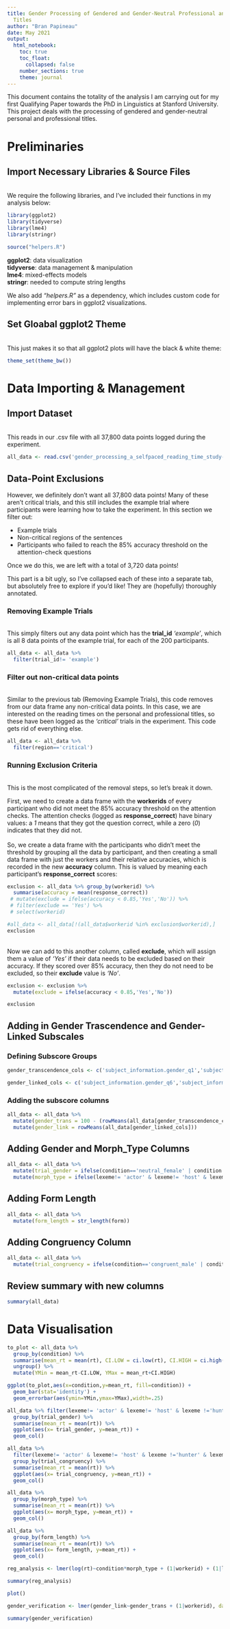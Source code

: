 ```yaml
---
title: Gender Processing of Gendered and Gender-Neutral Professional and Personal
  Titles
author: "Bran Papineau"
date: May 2021
output:
  html_notebook:
    toc: true
    toc_float: 
      collapsed: false
    number_sections: true
    theme: journal
---
```



This document contains the totality of the analysis I am carrying out for my first Qualifying Paper towards the PhD in Linguistics at Stanford University. This project deals with the processing of gendered and gender-neutral personal and professional titles. 

# Preliminaries

## Import Necessary Libraries & Source Files
<br>
We require the following libraries, and I've included their functions in my analysis below:

```r
library(ggplot2) 
library(tidyverse) 
library(lme4) 
library(stringr) 

source("helpers.R") 
```

<b>ggplot2</b>: data visualization <br>
<b>tidyverse</b>: data management & manipulation <br>
<b>lme4</b>: mixed-effects models <br>
<b>stringr</b>: needed to compute string lengths <br>

We also add <i>"helpers.R"</i> as a dependency, which includes custom code for implementing error bars in ggplot2 visualizations.

## Set Gloabal ggplot2 Theme
<br>
This just makes it so that all ggplot2 plots will have the black & white theme: 

```r
theme_set(theme_bw())
```


# Data Importing & Management

## Import Dataset 
<br>
This reads in our .csv file with all 37,800 data points logged during the experiment. 

```r
all_data <- read.csv('gender_processing_a_selfpaced_reading_time_study-merged.csv') 
```




## Data-Point Exclusions {.tabset}
However, we definitely don't want all 37,800 data points! Many of these aren't critical trials, and this still includes the example trial where participants were learning how to take the experiment. In this section we filter out:

- Example trials
- Non-critical regions of the sentences
- Participants who failed to reach the 85% accuracy threshold on the attention-check questions

Once we do this, we are left with a total of 3,720 data points! <br>

This part is a bit ugly, so I've collapsed each of these into a separate tab, but absolutely free to explore if you'd like! They are (hopefully) thoroughly annotated.

### Removing Example Trials
<br> 
This simply filters out any data point which has the <b>trial_id</b> <i>'example'</i>, which is all 8 data points of the example trial, for each of the 200 participants. 
<br>
```r
all_data <- all_data %>% 
  filter(trial_id!= 'example')
```

### Filter out non-critical data points
<br>
Similar to the previous tab (Removing Example Trials), this code removes from our data frame any non-critical data points. In this case, we are interested on the reading times on the personal and professional titles, so these have been logged as the <i>'critical'</i> trials in the experiment. This code gets rid of everything else.
<br>
```r
all_data <- all_data %>%
  filter(region=='critical')
```

### Running Exclusion Criteria
<br>
This is the most complicated of the removal steps, so let's break it down.

First, we need to create a data frame with the <b>workerids</b> of every participant who did not meet the 85% accuracy threshold on the attention checks. The attention checks (logged as <b>response_correct</b>) have binary values: a <i>1</i> means that they got the question correct, while a zero (<i>0</i>) indicates that they did not.<br>
<br>
So, we create a data frame with the participants who didn't meet the threshold by grouping all the data by participant, and then creating a small data frame with just the workers and their relative accuracies, which is recorded in the new <b>accuracy</b> column. This is valued by meaning each participant's <b>response_correct</b> scores:
<br>
```r
exclusion <- all_data %>% group_by(workerid) %>%
  summarise(accuracy = mean(response_correct)) 
 # mutate(exclude = ifelse(accuracy < 0.85,'Yes','No')) %>%
 # filter(exclude == 'Yes') %>%
 # select(workerid)

#all_data <- all_data[!(all_data$workerid %in% exclusion$workerid),]
exclusion
```
<br>
Now we can add to this another column, called <b>exclude</b>, which will assign them a value of <i>'Yes'</i> if their data needs to be excluded based on their accuracy. If they scored over 85% accuracy, then they do not need to be excluded, so their <b>exclude</b> value is <i>'No'</i>.

```r
exclusion <- exclusion %>%
  mutate(exclude = ifelse(accuracy < 0.85,'Yes','No'))

exclusion
```



## Adding in Gender Trascendence and Gender-Linked Subscales

### Defining Subscore Groups

```r
gender_transcendence_cols <- c('subject_information.gender_q1','subject_information.gender_q2','subject_information.gender_q3','subject_information.gender_q4','subject_information.gender_q5')

gender_linked_cols <- c('subject_information.gender_q6','subject_information.gender_q7','subject_information.gender_q8','subject_information.gender_q9','subject_information.gender_q10','subject_information.gender_q11','subject_information.gender_q12','subject_information.gender_q13')
```

### Adding the subscore columns

```r
all_data <- all_data %>%
  mutate(gender_trans = 100 - (rowMeans(all_data[gender_transcendence_cols]))) %>%
  mutate(gender_link = rowMeans(all_data[gender_linked_cols]))
```

## Adding Gender and Morph_Type Columns

```r
all_data <- all_data %>%
  mutate(trial_gender = ifelse(condition=='neutral_female' | condition == 'congruent_female','female','male')) %>%
  mutate(morph_type = ifelse(lexeme!= 'actor' & lexeme!= 'host' & lexeme !='hunter' & lexeme!= 'villain' & lexeme!= 'heir' & lexeme!= 'hero','compound','adoption'))
```

## Adding Form Length

```r
all_data <- all_data %>%
  mutate(form_length = str_length(form))
```


## Adding Congruency Column

```r
all_data <- all_data %>%
  mutate(trial_congruency = ifelse(condition=='congruent_male' | condition == 'congruent_female','congruent','neutral'))
```

## Review summary with new columns 

```r
summary(all_data)
```

## 

# Data Visualisation

```r
to_plot <- all_data %>%
  group_by(condition) %>%
  summarise(mean_rt = mean(rt), CI.LOW = ci.low(rt), CI.HIGH = ci.high(rt)) %>%
  ungroup() %>%
  mutate(YMin = mean_rt-CI.LOW, YMax = mean_rt+CI.HIGH)
```


```r
ggplot(to_plot,aes(x=condition,y=mean_rt, fill=condition)) + 
  geom_bar(stat='identity') + 
  geom_errorbar(aes(ymin=YMin,ymax=YMax),width=.25)
```


```r
all_data %>% filter(lexeme!= 'actor' & lexeme!= 'host' & lexeme !='hunter' & lexeme!= 'villain' & lexeme!= 'heir' & lexeme!= 'hero') %>%
  group_by(trial_gender) %>%
  summarise(mean_rt = mean(rt)) %>%
  ggplot(aes(x= trial_gender, y=mean_rt)) + 
  geom_col()
```

```r
all_data %>%
  filter(lexeme!= 'actor' & lexeme!= 'host' & lexeme !='hunter' & lexeme!= 'villain' & lexeme!= 'heir' & lexeme!= 'hero') %>%
  group_by(trial_congruency) %>%
  summarise(mean_rt = mean(rt)) %>%
  ggplot(aes(x= trial_congruency, y=mean_rt)) + 
  geom_col()
```


```r
all_data %>%
  group_by(morph_type) %>%
  summarise(mean_rt = mean(rt)) %>%
  ggplot(aes(x= morph_type, y=mean_rt)) + 
  geom_col()
```

```r
all_data %>%
  group_by(form_length) %>%
  summarise(mean_rt = mean(rt)) %>%
  ggplot(aes(x= form_length, y=mean_rt)) + 
  geom_col()
```

```r
reg_analysis <- lmer(log(rt)~condition*morph_type + (1|workerid) + (1|lexeme) + (1|form_length), data = all_data)
```

```r
summary(reg_analysis)
```
```r
plot()
```


```r
gender_verification <- lmer(gender_link~gender_trans + (1|workerid), data=all_data)
```
```r
summary(gender_verification)
```

